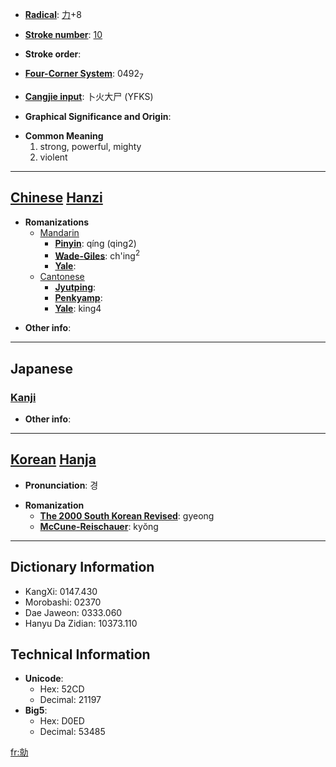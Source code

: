 * '''[[Wiktionary:Chinese radical index| Radical]]''': [[Wiktionary:Chinese radical index 力|力]]+8

* '''[[Wiktionary:Chinese total strokes index|Stroke number]]''': [[Wiktionary:Chinese total strokes index 10|10]]

* '''Stroke order''': 

* '''[[Wiktionary:Chinese four corner index|Four-Corner System]]''': 0492<sub>7</sub>

* '''[[Wiktionary:Chinese Cangjie index|Cangjie input]]''': 卜火大尸 (YFKS)

* '''Graphical Significance and Origin''': 

* '''Common Meaning'''
*#strong, powerful, mighty
*# violent


----

== [[Chinese]] [[Hanzi]] ==

* '''Romanizations'''
** [[Mandarin]]
*** '''[[Pinyin]]''': qíng (qing2)
*** '''[[Wade-Giles]]''': ch'ing<sup>2</sup>
*** '''[[Yale]]''': 
**[[Cantonese]]
***'''[[Jyutping]]''':
***'''[[Penkyamp]]''': 
***'''[[Yale]]''': king4

* '''Other info''': 

----

==Japanese==
===[[Kanji]]===
{{kanji|on readings=[[けい]] (kei)|kun readings=[[つよい]] (tsuyoi)}}

* '''Other info''':  

----

== [[Korean]] [[Hanja]] ==

* '''Pronunciation''': 경

* '''Romanization'''
** '''[[The 2000 South Korean Revised Romanization|The 2000 South Korean Revised]]''': gyeong
** '''[[McCune-Reischauer]]''': kyŏng

----

== Dictionary Information ==

* KangXi: 0147.430
* Morobashi: 02370
* Dae Jaweon: 0333.060
* Hanyu Da Zidian: 10373.110

== Technical Information ==

* '''Unicode''':
** Hex: 52CD
** Decimal: 21197
* '''Big5''':
** Hex: D0ED
** Decimal: 53485

[[fr:勍]]